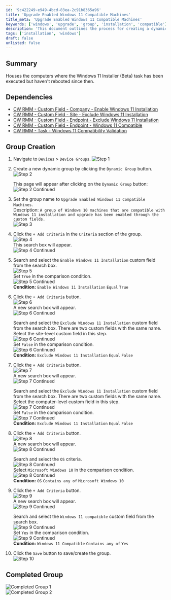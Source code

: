 ```yaml
---
id: '9c422249-e949-4bcd-83ea-2c91b8365a96'
title: 'Upgrade Enabled Windows 11 Compatible Machines'
title_meta: 'Upgrade Enabled Windows 11 Compatible Machines'
keywords: ['windows', 'upgrade', 'group', 'installation', 'compatible']
description: 'This document outlines the process for creating a dynamic group in ConnectWise RMM that includes Windows 10 machines compatible with the Windows 11 installation. It details the necessary criteria and custom fields required to ensure proper group configuration and management.'
tags: ['installation', 'windows']
draft: false
unlisted: false
---
```

## Summary

Houses the computers where the Windows 11 Installer (Beta) task has been executed but haven't rebooted since then.

## Dependencies

- [CW RMM - Custom Field - Company - Enable Windows 11 Installation](https://proval.itglue.com/DOC-5078775-15835788)
- [CW RMM - Custom Field - Site - Exclude Windows 11 Installation](https://proval.itglue.com/DOC-5078775-15835797)
- [CW RMM - Custom Field - Endpoint - Exclude Windows 11 Installation](https://proval.itglue.com/DOC-5078775-15835791)
- [CW RMM - Custom Field - Endpoint - Windows 11 Compatible](https://proval.itglue.com/DOC-5078775-15835398)
- [CW RMM - Task - Windows 11 Compatibility Validation](https://proval.itglue.com/DOC-5078775-15835244)

## Group Creation

1. Navigate to `Devices` > `Device Groups`.
   ![Step 1](../../../static/img/Upgrade-Enabled-Windows-11-Compatible-Machines/image_1.png)

2. Create a new dynamic group by clicking the `Dynamic Group` button.
   ![Step 2](../../../static/img/Upgrade-Enabled-Windows-11-Compatible-Machines/image_2.png)
   
   This page will appear after clicking on the `Dynamic Group` button:  
   ![Step 2 Continued](../../../static/img/Upgrade-Enabled-Windows-11-Compatible-Machines/image_3.png)

3. Set the group name to `Upgrade Enabled Windows 11 Compatible Machines`.  
   Description: `A group of Windows 10 machines that are compatible with Windows 11 installation and upgrade has been enabled through the custom fields.`  
   ![Step 3](../../../static/img/Upgrade-Enabled-Windows-11-Compatible-Machines/image_4.png)

4. Click the `+ Add Criteria` in the `Criteria` section of the group.  
   ![Step 4](../../../static/img/Upgrade-Enabled-Windows-11-Compatible-Machines/image_5.png)  
   This search box will appear.  
   ![Step 4 Continued](../../../static/img/Upgrade-Enabled-Windows-11-Compatible-Machines/image_6.png)

5. Search and select the `Enable Windows 11 Installation` custom field from the search box.  
   ![Step 5](../../../static/img/Upgrade-Enabled-Windows-11-Compatible-Machines/image_7.png)  
   Set `True` in the comparison condition.  
   ![Step 5 Continued](../../../static/img/Upgrade-Enabled-Windows-11-Compatible-Machines/image_8.png)  
   **Condition:** `Enable Windows 11 Installation` `Equal` `True`

6. Click the `+ Add Criteria` button.  
   ![Step 6](../../../static/img/Upgrade-Enabled-Windows-11-Compatible-Machines/image_9.png)  
   A new search box will appear.  
   ![Step 6 Continued](../../../static/img/Upgrade-Enabled-Windows-11-Compatible-Machines/image_10.png)  
   
   Search and select the `Exclude Windows 11 Installation` custom field from the search box. There are two custom fields with the same name. Select the site-level custom field in this step.  
   ![Step 6 Continued](../../../static/img/Upgrade-Enabled-Windows-11-Compatible-Machines/image_11.png)  
   Set `False` in the comparison condition.  
   ![Step 6 Continued](../../../static/img/Upgrade-Enabled-Windows-11-Compatible-Machines/image_12.png)  
   **Condition:** `Exclude Windows 11 Installation` `Equal` `False`

7. Click the `+ Add Criteria` button.  
   ![Step 7](../../../static/img/Upgrade-Enabled-Windows-11-Compatible-Machines/image_13.png)  
   A new search box will appear.  
   ![Step 7 Continued](../../../static/img/Upgrade-Enabled-Windows-11-Compatible-Machines/image_14.png)  
   
   Search and select the `Exclude Windows 11 Installation` custom field from the search box. There are two custom fields with the same name. Select the computer-level custom field in this step.  
   ![Step 7 Continued](../../../static/img/Upgrade-Enabled-Windows-11-Compatible-Machines/image_15.png)  
   Set `False` in the comparison condition.  
   ![Step 7 Continued](../../../static/img/Upgrade-Enabled-Windows-11-Compatible-Machines/image_12.png)  
   **Condition:** `Exclude Windows 11 Installation` `Equal` `False`

8. Click the `+ Add Criteria` button.  
   ![Step 8](../../../static/img/Upgrade-Enabled-Windows-11-Compatible-Machines/image_13.png)  
   A new search box will appear.  
   ![Step 8 Continued](../../../static/img/Upgrade-Enabled-Windows-11-Compatible-Machines/image_14.png)  

   Search and select the `OS` criteria.  
   ![Step 8 Continued](../../../static/img/Upgrade-Enabled-Windows-11-Compatible-Machines/image_16.png)  
   Select `Microsoft Windows 10` in the comparison condition.  
   ![Step 8 Continued](../../../static/img/Upgrade-Enabled-Windows-11-Compatible-Machines/image_17.png)  
   **Condition:** `OS` `Contains any of` `Microsoft Windows 10`

9. Click the `+ Add Criteria` button.  
   ![Step 9](../../../static/img/Upgrade-Enabled-Windows-11-Compatible-Machines/image_18.png)  
   A new search box will appear.  
   ![Step 9 Continued](../../../static/img/Upgrade-Enabled-Windows-11-Compatible-Machines/image_19.png)  

   Search and select the `Windows 11 compatible` custom field from the search box.  
   ![Step 9 Continued](../../../static/img/Upgrade-Enabled-Windows-11-Compatible-Machines/image_20.png)  
   Set `Yes` in the comparison condition.  
   ![Step 9 Continued](../../../static/img/Upgrade-Enabled-Windows-11-Compatible-Machines/image_21.png)  
   **Condition:** `Windows 11 Compatible` `Contains any of` `Yes`

10. Click the `Save` button to save/create the group.  
    ![Step 10](../../../static/img/Upgrade-Enabled-Windows-11-Compatible-Machines/image_22.png)

## Completed Group

![Completed Group 1](../../../static/img/Upgrade-Enabled-Windows-11-Compatible-Machines/image_23.png)  
![Completed Group 2](../../../static/img/Upgrade-Enabled-Windows-11-Compatible-Machines/image_24.png)











